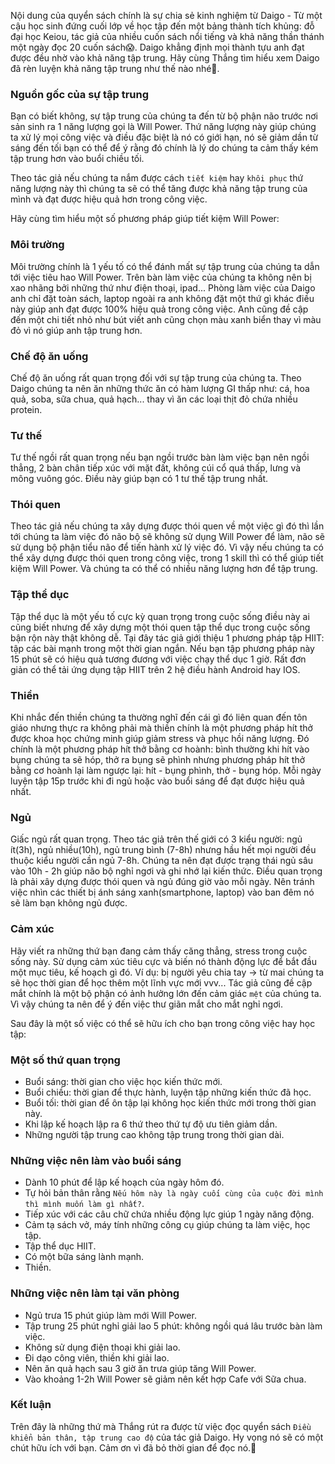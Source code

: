 Nội dung của quyển sách chính là sự chia sẻ kinh nghiệm từ Daigo - Từ một cậu học sinh đứng cuối lớp về học tập đến một bảng thành tích khủng: đỗ đại học Keiou,
 tác giả của nhiều cuốn sách nổi tiếng và khả năng thần thánh một ngày đọc 20 cuốn sách😱. Daigo khẳng định mọi thành tựu anh đạt được đều nhờ vào khả năng tập trung.
 Hãy cùng Thắng tìm hiểu xem Daigo đã rèn luyện khả năng tập trung như thế nào nhé🧐.

 ### Nguồn gốc của sự tập trung
 
Bạn có biết không, sự tập trung của chúng ta đến từ bộ phận não trước nơi sản sinh 
ra 1 năng lượng gọi là Will Power. Thứ năng lượng này
giúp chúng ta xử lý mọi công việc và điều đặc biệt là nó có giới hạn, nó sẽ giảm dần 
từ sáng đến tối bạn có thể để ý rằng đó chính là lý do chúng ta cảm thấy kém tập trung hơn vào buổi chiều tối.

Theo tác giả nếu chúng ta nắm được cách `tiết kiệm` hay `khôi phục` thứ năng lượng này thì chúng ta sẽ có thể tăng
được khả năng tập trung của mình và đạt được hiệu quả hơn trong công việc.


Hãy cùng tìm hiểu một số phương pháp giúp tiết kiệm Will Power:

### Môi trường

Môi trường chính là 1 yếu tố có thể đánh mất sự tập trung của chúng ta dẫn tới việc tiêu hao Will Power.
Trên bàn làm việc của chúng ta không nên bị xao nhãng bởi những thứ như điện thoại, ipad... Phòng làm việc của Daigo anh chỉ đặt toàn sách, laptop ngoài ra
anh không đặt một thứ gì khác điều này giúp anh đạt được 100% hiệu quả trong công việc. Anh cũng đề cập đến một chi tiết nhỏ như bút viết anh cũng chọn
màu xanh biển thay vì màu đỏ vì nó giúp anh tập trung hơn.


### Chế độ ăn uống

Chế độ ăn uống rất quan trọng đối với sự tập trung của chúng ta. Theo Daigo chúng ta nên ăn những thức ăn
có hàm lượng GI thấp như: cá, hoa quả, soba, sữa chua, quả hạch... thay vì ăn các loại thịt đỏ chứa nhiều protein.

### Tư thế

Tư thế ngồi rất quan trọng nếu bạn ngồi trước bàn làm việc bạn nên ngồi thẳng, 2 bàn chân tiếp xúc với mặt đất, không cúi cổ quá thấp,
lưng và mông vuông góc. Điều này giúp bạn có 1 tư thế tập trung nhất.

### Thói quen

Theo tác giả nếu chúng ta xây dựng được thói quen về một việc gì đó thì lần tới chúng ta làm việc đó 
não bộ sẽ không sử dụng Will Power để làm, não sẽ sử dụng bộ phận tiểu não để tiến hành xử lý việc đó.
Vì vậy nếu chúng ta có thể xây dựng được thói quen trong công việc, trong 1 skill thì có thể giúp tiết kiệm Will Power.
Và chúng ta có thể có nhiều năng lượng hơn để tập trung.

### Tập thể dục

Tập thể dục là một yếu tố cực kỳ quan trọng trong cuộc sống điều này ai cũng biết nhưng để xây dựng một thói quen
tập thể dục trong cuộc sống bận rộn này thật không dễ. Tại đây tác giả giới thiệu 1 phương pháp tập HIIT: tập các bài mạnh 
trong một thời gian ngắn. Nếu bạn tập phương pháp này 15 phút sẽ có hiệu quả tương đương với việc chạy thể dục 1 giờ. Rất đơn giản
có thể tải ứng dụng tập HIIT trên 2 hệ điều hành Android hay IOS.


### Thiền

Khi nhắc đến thiền chúng ta thường nghĩ đến cái gì đó liên quan đến tôn giáo nhưng thực ra không phải mà thiền 
chính là một phương pháp hít thở được khoa học chứng minh giúp giảm stress và phục hồi năng lượng. Đó chính là
một phương pháp hít thở bằng cơ hoành: bình thường khi hít vào bụng chúng ta sẽ hóp, thở ra bụng sẽ phình nhưng 
phương pháp hít thở bằng cơ hoành lại làm ngược lại: hít - bụng phình, thở - bụng hóp. Mỗi ngày luyện tập 15p trước khi đi ngủ
hoặc vào buổi sáng để đạt được hiệu quả nhất.

### Ngủ

Giấc ngủ rất quan trọng. Theo tác giả trên thế giới có 3 kiểu người: ngủ ít(3h), ngủ nhiều(10h), ngủ trung bình (7-8h) nhưng hầu hết mọi người
đều thuộc kiểu người cần ngủ 7-8h. Chúng ta nên đạt được trạng thái ngủ sâu vào 10h - 2h giúp não bộ nghỉ ngơi và ghi nhớ lại kiến thức.
Điều quan trọng là phải xây dựng được thói quen và ngủ đúng giờ vào mỗi ngày. Nên tránh việc nhìn các thiết bị 
ánh sáng xanh(smartphone, laptop) vào ban đêm nó sẽ làm bạn không ngủ được.

### Cảm xúc

Hãy viết ra những thứ bạn đang cảm thấy căng thẳng, stress trong cuộc sống này. Sử dụng cảm xúc tiêu cực và biến nó thành động lực
để bắt đầu một mục tiêu, kế hoạch gì đó. Ví dụ: bị người yêu chia tay -> từ mai chúng ta  sẽ học thời gian để học thêm một lĩnh vực mới vvv...
Tác giả cũng đề cập mắt chính là một bộ phận có ảnh hưởng lớn đến cảm giác `mệt` của chúng ta.
Vì vậy chúng ta nên để ý đến việc thư giãn mắt cho mắt nghỉ ngơi.

Sau đây là một số việc có thể sẽ hữu ích cho bạn trong công việc hay học tập:

### Một số thứ quan trọng

- Buổi sáng: thời gian cho việc học kiến thức mới.
- Buổi chiều: thời gian để thực hành, luyện tập những kiến thức đã học.
- Buổi tối: thời gian để ôn tập lại không học kiến thức mới trong thời gian này.
- Khi lập kế hoạch lập ra 6 thứ theo thứ tự độ ưu tiên giảm dần.
- Những người tập trung cao không tập trung trong thời gian dài.

### Những việc nên làm vào buổi sáng

- Dành 10 phút để lập kế hoạch của ngày hôm đó.
- Tự hỏi bản thân rằng `Nếu hôm này là ngày cuối cùng của cuộc đời mình thì mình muốn làm gì nhất?`.
- Tiếp xúc với các câu chữ chứa nhiều động lực giúp 1 ngày năng động.
- Cảm tạ sách vở, máy tính những công cụ giúp chúng ta làm việc, học tập.
- Tập thể dục HIIT.
- Có một bữa sáng lành mạnh.
- Thiền.

### Những việc nên làm tại văn phòng

- Ngủ trưa 15 phút giúp làm mới Will Power.
- Tập trung 25 phút nghỉ giải lao 5 phút: không ngồi quá lâu trước bàn làm việc.
- Không sử dụng điện thoại khi giải lao.
- Đi dạo công viên, thiền khi giải lao.
- Nên ăn quả hạch sau 3 giờ ăn trưa giúp tăng Will Power.
- Vào khoảng 1-2h Will Power sẽ giảm nên kết hợp Cafe với Sữa chua.

### Kết luận

Trên đây là những thứ mà Thắng rút ra được từ việc đọc quyển sách `Điều khiển bản thân, tập trung cao độ` của tác giả Daigo. Hy vọng nó sẽ có một chút hữu ích với bạn.
Cảm ơn vì đã bỏ thời gian để đọc nó.🤗